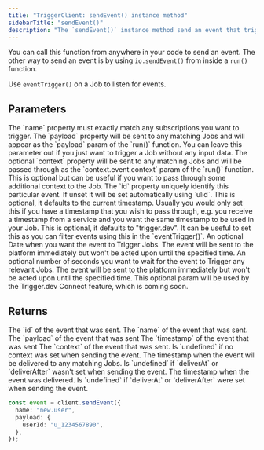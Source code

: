 ```yaml
---
title: "TriggerClient: sendEvent() instance method"
sidebarTitle: "sendEvent()"
description: "The `sendEvent()` instance method send an event that triggers any Jobs that are listening for that event (based on the name)."
---
```


You can call this function from anywhere in your code to send an event. The other way to send an event is by using `io.sendEvent()` from inside a `run()` function.

Use `eventTrigger()` on a Job to listen for events.

## Parameters

<ParamField body="event" type="object" required>
  <Expandable title="properties" defaultOpen>
    <ParamField body="name" type="string" required>
      The `name` property must exactly match any subscriptions you want to
      trigger.
    </ParamField>
    <ParamField body="payload" type="any">
      The `payload` property will be sent to any matching Jobs and will appear
      as the `payload` param of the `run()` function. You can leave this
      parameter out if you just want to trigger a Job without any input data.
    </ParamField>
    <ParamField body="context" type="any">
      The optional `context` property will be sent to any matching Jobs and will
      be passed through as the `context.event.context` param of the `run()`
      function. This is optional but can be useful if you want to pass through
      some additional context to the Job.
    </ParamField>
    <ParamField body="id" type="string">
      The `id` property uniquely identify this particular event. If unset it
      will be set automatically using `ulid`.
    </ParamField>
    <ParamField body="timestamp" type="string">
      This is optional, it defaults to the current timestamp. Usually you would
      only set this if you have a timestamp that you wish to pass through, e.g.
      you receive a timestamp from a service and you want the same timestamp to
      be used in your Job.
    </ParamField>
    <ParamField body="source" type="string">
      This is optional, it defaults to "trigger.dev". It can be useful to set
      this as you can filter events using this in the `eventTrigger()`.
    </ParamField>
  </Expandable>
</ParamField>

<ParamField body="options" type="object">
  <Expandable title="properties" defaultOpen>
    <ParamField body="deliverAt" type="Date">
      An optional Date when you want the event to Trigger Jobs. The event will
      be sent to the platform immediately but won't be acted upon until the
      specified time.
    </ParamField>
    <ParamField body="deliverAfter" type="number">
      An optional number of seconds you want to wait for the event to Trigger
      any relevant Jobs. The event will be sent to the platform immediately but
      won't be acted upon until the specified time.
    </ParamField>
    <ParamField body="accountId" type="string">
      This optional param will be used by the Trigger.dev Connect feature, which
      is coming soon.
    </ParamField>
  </Expandable>
</ParamField>

## Returns

<ResponseField type="object">
  <Expandable title="properties" defaultOpen>
    <ResponseField name="id" type="string" required>
      The `id` of the event that was sent.
    </ResponseField>
    <ResponseField name="name" type="string" required>
      The `name` of the event that was sent.
    </ResponseField>
    <ResponseField name="payload" type="any" required>
      The `payload` of the event that was sent
    </ResponseField>
    <ResponseField name="timestamp" type="Date" required>
      The `timestamp` of the event that was sent
    </ResponseField>
    <ResponseField name="context" type="any">
      The `context` of the event that was sent. Is `undefined` if no context was
      set when sending the event.
    </ResponseField>
    <ResponseField name="deliverAt" type="Date">
      The timestamp when the event will be delivered to any matching Jobs. Is
      `undefined` if `deliverAt` or `deliverAfter` wasn't set when sending the
      event.
    </ResponseField>
    <ResponseField name="deliveredAt" type="Date">
      The timestamp when the event was delivered. Is `undefined` if `deliverAt`
      or `deliverAfter` were set when sending the event.
    </ResponseField>
  </Expandable>
</ResponseField>

<RequestExample>

```ts Simple example with a payload
const event = client.sendEvent({
  name: "new.user",
  payload: {
    userId: "u_1234567890",
  },
});
```

</RequestExample>
